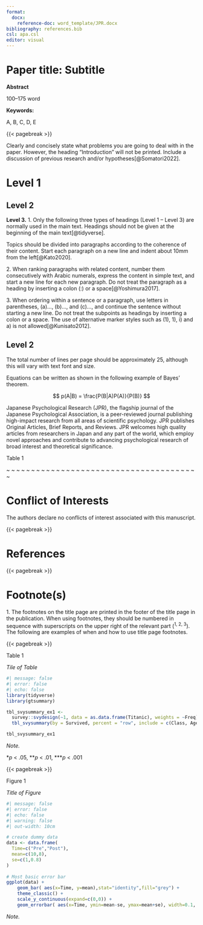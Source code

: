 ```yaml
---
format: 
  docx:
    reference-doc: word_template/JPR.docx
bibliography: references.bib
csl: apa.csl
editor: visual
---
```


# **Paper title: Subtitle**

<!--# The title should reflect the content of the paper and should be around 12–15 words long.Subtitles should follow a colon (:) after the main title.The first letter of main words should be capitalized (conjunctions, articles, and prepositions of three or fewer letters should be written in lowercase).-->

**Abstract**

100--175 word

**Keywords:**

A, B, C, D, E

<!--# Up to 5 words. -->

{{< pagebreak >}}

Clearly and concisely state what problems you are going to deal with in the paper. However, the heading "Introduction" will not be printed. Include a discussion of previous research and/or hypotheses[@Somatori2022].

# Level 1

<!--# Center the heading across the full page boldface font, without a period (.). Leave a space of one line above and below the title. The first letter of each main word should be capitalized. -->

## **Level 2** 

<!--# Align the heading flush left. Use boldface font, capitalize the first letter of each main word, and do not use a period at the end of the heading. Start the main text on a new line. -->

<!--# Indent from the left. Use boldface font, and use a period at the end of the heading.The main text should start on the same line after entering two spaces with the first letter of the first word capitalized.-->

**Level 3.** 1. Only the following three types of headings (Level 1 -- Level 3) are normally used in the main text. Headings should not be given at the beginning of the main text[@tidyverse].

Topics should be divided into paragraphs according to the coherence of their content. Start each paragraph on a new line and indent about 10mm from the left[@Kato2020].

2\. When ranking paragraphs with related content, number them consecutively with Arabic numerals, express the content in simple text, and start a new line for each new paragraph. Do not treat the paragraph as a heading by inserting a colon (:) or a space[@Yoshimura2017].

3\. When ordering within a sentence or a paragraph, use letters in parentheses, (a)..., (b)..., and (c)..., and continue the sentence without starting a new line. Do not treat the subpoints as headings by inserting a colon or a space. The use of alternative marker styles such as (1), 1), i) and a) is not allowed[@Kunisato2012].

## **Level 2**

The total number of lines per page should be approximately 25, although this will vary with text font and size.

Equations can be written as shown in the following example of Bayes' theorem.

$$
p(A|B) = \frac{P(B|A)P(A)}{P(B)}
$$

Japanese Psychological Research (JPR), the flagship journal of the Japanese Psychological Association, is a peer-reviewed journal publishing high-impact research from all areas of scientific psychology. JPR publishes Original Articles, Brief Reports, and Reviews. JPR welcomes high quality articles from researchers in Japan and any part of the world, which employ novel approaches and contribute to advancing psychological research of broad interest and theoretical significance.

Table 1

\~ \~ \~ \~ \~ \~ \~ \~ \~ \~ \~ \~ \~ \~ \~ \~ \~ \~ \~ \~ \~ \~ \~ \~ \~ \~ \~ \~ \~ \~ \~ \~ \~ \~ \~ \~ \~ \~ \~

# Conflict of Interests 

The authors declare no conflicts of interest associated with this manuscript.

<!--# If there are no conflicts of interest, please state that there are no conflicts of interest; if there is a conflict of interest, please describe it at the end of the paper, making sure not to include any private information about the author. -->

{{< pagebreak >}}

# References

::: {#refs}
:::

{{< pagebreak >}}

# Footnote(s)

1\. The footnotes on the title page are printed in the footer of the title page in the publication. When using footnotes, they should be numbered in sequence with superscripts on the upper right of the relevant part (^1, 2, 3^). The following are examples of when and how to use title page footnotes.

{{< pagebreak >}}

Table 1

*Tile of Table*

```r
#| message: false
#| error: false
#| echo: false
library(tidyverse)
library(gtsummary)

tbl_svysummary_ex1 <-
  survey::svydesign(~1, data = as.data.frame(Titanic), weights = ~Freq) |> 
  tbl_svysummary(by = Survived, percent = "row", include = c(Class, Age)) 

tbl_svysummary_ex1
```

*Note.*

\**p* \< .05, \*\**p* \< .01, \*\*\**p* \< .001

{{< pagebreak >}}

Figure 1

*Title of Figure*

```r
#| message: false
#| error: false
#| echo: false
#| warning: false
#| out-width: 10cm

# create dummy data
data <- data.frame(
  Time=c("Pre","Post"),
  mean=c(10,8),
  se=c(1,0.8)
)
 
# Most basic error bar
ggplot(data) +
    geom_bar( aes(x=Time, y=mean),stat="identity",fill="grey") +
    theme_classic() +
    scale_y_continuous(expand=c(0,0)) +
    geom_errorbar( aes(x=Time, ymin=mean-se, ymax=mean+se), width=0.1, colour="black", alpha=1, size=0.7)

```

*Note.*
